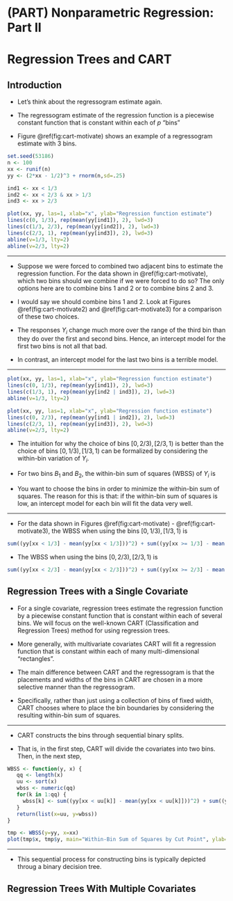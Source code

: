 # (PART) Nonparametric Regression: Part II {-} 

# Regression Trees and CART {#decision-tree}

## Introduction

* Let's think about the regressogram estimate again. 

* The regressogram estimate of the regression function is a piecewise constant function that is constant within each of $p$ "bins"
\begin{equation}
\hat{m}_{h_{n}}^{R}(x) = \frac{1}{a}\sum_{i=1}^{n} Y_{i} I(x_{i} \in B_{k}), \qquad \textrm{ if } x \in B_{k} \nonumber
\end{equation}

* Figure \@ref(fig:cart-motivate) shows an example of a regressogram estimate with 3 bins. 

```r
set.seed(53186)
n <- 100
xx <- runif(n)
yy <- (2*xx - 1/2)^3 + rnorm(n,sd=.25)

ind1 <- xx < 1/3
ind2 <- xx < 2/3 & xx > 1/3
ind3 <- xx > 2/3

plot(xx, yy, las=1, xlab="x", ylab="Regression function estimate")
lines(c(0, 1/3), rep(mean(yy[ind1]), 2), lwd=3)
lines(c(1/3, 2/3), rep(mean(yy[ind2]), 2), lwd=3)
lines(c(2/3, 1), rep(mean(yy[ind3]), 2), lwd=3)
abline(v=1/3, lty=2)
abline(v=2/3, lty=2)
```

---

* Suppose we were forced to combined two adjacent bins to estimate the regression function. For the data shown in \@ref(fig:cart-motivate), 
which two bins should we combine if we were forced to do so? The only options here are to combine bins 1 and 2 or to combine bins 2 and 3.

* I would say we should combine bins 1 and 2. Look at Figures \@ref(fig:cart-motivate2) and \@ref(fig:cart-motivate3) for a comparison of these two choices.

* The responses $Y_{i}$ change much more over the range of the third bin than they do over the first and second bins. Hence, an 
intercept model for the first two bins is not all that bad. 

* In contrast, an intercept model for the last two bins is a terrible model. 

---

```r

plot(xx, yy, las=1, xlab="x", ylab="Regression function estimate")
lines(c(0, 1/3), rep(mean(yy[ind1]), 2), lwd=3)
lines(c(1/3, 1), rep(mean(yy[ind2 | ind3]), 2), lwd=3)
abline(v=1/3, lty=2)
```

```r

plot(xx, yy, las=1, xlab="x", ylab="Regression function estimate")
lines(c(0, 2/3), rep(mean(yy[ind1 | ind2]), 2), lwd=3)
lines(c(2/3, 1), rep(mean(yy[ind3]), 2), lwd=3)
abline(v=2/3, lty=2)
```

* The intuition for why the choice of bins $[0,2/3), [2/3, 1)$ is better than the choice of bins $[0,1/3), [1/3, 1)$ can 
be formalized by considering the within-bin variation of $Y_{i}$.

* For two bins $B_{1}$ and $B_{2}$, the within-bin sum of squares (WBSS) of $Y_{i}$ is
\begin{equation}
\textrm{WBSS} = \sum_{k=1}^{2} \sum_{i=1} (Y_{i} - \bar{Y}_{k})^{2}I(x_{i} \in B_{k}) \nonumber
\end{equation}

* You want to choose the bins in order to minimize the within-bin sum of squares. The reason for this is that: if the within-bin
sum of squares is low, an intercept model for each bin will fit the data very well.

---

* For the data shown in Figures \@ref(fig:cart-motivate) - \@ref(fig:cart-motivate3), the WBSS when using the bins $[0, 1/3), [1/3, 1)$
is
```r
sum((yy[xx < 1/3] - mean(yy[xx < 1/3]))^2) + sum((yy[xx >= 1/3] - mean(yy[xx >= 1/3]))^2) 
```

* The WBSS when using the bins $[0,2/3), [2/3, 1)$ is
```r
sum((yy[xx < 2/3] - mean(yy[xx < 2/3]))^2) + sum((yy[xx >= 2/3] - mean(yy[xx >= 2/3]))^2) 
```


## Regression Trees with a Single Covariate

* For a single covariate, regression trees estimate the regression function by a piecewise constant
function that is constant within each of several bins. We will focus on the well-known 
CART (Classification and Regression Trees) method for using regression trees.

* More generally, with multivariate covariates CART will fit a regression function that is constant
within each of many multi-dimensional "rectangles".

* The main difference between CART and the regressogram is that the placements
and widths of the bins in CART are chosen in a more selective manner than the regressogram.

* Specifically, rather than just using a collection of bins of fixed width, CART chooses where to place the bin boundaries by considering
the resulting within-bin sum of squares.

---

* CART constructs the bins through sequential binary splits. 

* That is, in the first step, CART will divide the covariates into two bins. Then, in the next step,

```r

WBSS <- function(y, x) {
   qq <- length(x)
   uu <- sort(x)
   wbss <- numeric(qq) 
   for(k in 1:qq) {
     wbss[k] <- sum((yy[xx < uu[k]] - mean(yy[xx < uu[k]]))^2) + sum((yy[xx >= uu[k]] - mean(yy[xx >= uu[k]]))^2) 
   }
   return(list(x=uu, y=wbss))
}

tmp <- WBSS(y=yy, x=xx)
plot(tmp$x, tmp$y, main="Within-Bin Sum of Squares by Cut Point", ylab="WBSS", xlab="cut point", las=1)
```

---

* This sequential process for constructing bins is typically depicted throug a binary decision tree.





## Regression Trees With Multiple Covariates

